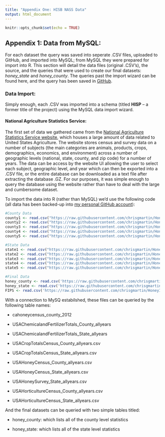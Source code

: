 ```yaml
---
title: "Appendix One: HISB NASS Data"
output: html_document
---
```


```r
knitr::opts_chunk$set(echo = TRUE)
```

## Appendix 1: Data from MySQL:

For each dataset the query was saved into seperate .CSV files, uploaded to GitHub, and imported into MySQL; from MySQL they were prepared for import into R. This section will detail the data files (original .CSV's), the source, and the queries that were used to create our final datasets: *honey_state* and *honey_county*. The queries past the import wizard can be found here, and the query has been saved in [GitHub](https://github.com/chrisgmartin/HoneyIShrunkTheBees/blob/master/HoneyIShrunkTheBees.sql).

### Data Import:

Simply enough, each .CSV was imported into a schema (titled **HISP** -- a former title of the project) using the MySQL data import wizard.

#### National Agriculture Statistics Service:

The first set of data we gathered came from the [National Agriculture Statistics Service website](https://quickstats.nass.usda.gov/), which houses a large amount of data related to United States Agriculture. The website stores census and survey data on a number of subjects (the main categories are animals, products, crops, demographics, economics, and environment) across a number of geographic levels (national, state, county, and zip code) for a number of years. The data can be access by the website UI allowing the user to select each subject, geographic level, and year which can then be exported into a .CSV file, or the entire database can be downloaded as a text file after extracting the database .GZ. For our purposes, it was simple enough to query the database using the website rather than have to deal with the large and cumbersome dataset. 

To import the data into R (rather than MySQL) we'd use the following code (all data has been backed-up into [my personal GitHub account](https://github.com/chrisgmartin/HoneyIShrunkTheBees/tree/master/Data)):

```r
#County Data
county1 <- read.csv("https://raw.githubusercontent.com/chrisgmartin/HoneyIShrunkTheBees/master/Data/CAHoneyCensus_County_2012.csv", header = TRUE) #Honey Census 2012 with no other years
county2 <- read.csv("https://raw.githubusercontent.com/chrisgmartin/HoneyIShrunkTheBees/master/Data/USAChemicalandFertilizerTotals_County_allyears.csv", header = TRUE)
county3 <- read.csv("https://raw.githubusercontent.com/chrisgmartin/HoneyIShrunkTheBees/master/Data/USACropTotalsCensus_County_allyears.csv", header = TRUE)
county4 <- read.csv("https://raw.githubusercontent.com/chrisgmartin/HoneyIShrunkTheBees/master/Data/USAHoneyCensus_County_allyears.csv", header = TRUE)
county5 <- read.csv("https://raw.githubusercontent.com/chrisgmartin/HoneyIShrunkTheBees/master/Data/USAHorticultureCensus_County_allyears.csv", header = TRUE)

#State Data
state1 <- read.csv("https://raw.githubusercontent.com/chrisgmartin/HoneyIShrunkTheBees/master/Data/USAHoneySurvey_State_allyears.csv", header = TRUE) #State Survey (no county survey)
state2 <- read.csv("https://raw.githubusercontent.com/chrisgmartin/HoneyIShrunkTheBees/master/Data/USAChemicalandFertilizerTotals_State_allyears.csv", header = TRUE)
state3 <- read.csv("https://raw.githubusercontent.com/chrisgmartin/HoneyIShrunkTheBees/master/Data/USACropTotalsCensus_State_allyears.csv", header = TRUE)
state4 <- read.csv("https://raw.githubusercontent.com/chrisgmartin/HoneyIShrunkTheBees/master/Data/USAHoneyCensus_State_allyears.csv", header = TRUE)
state5 <- read.csv("https://raw.githubusercontent.com/chrisgmartin/HoneyIShrunkTheBees/master/Data/USAHorticultureCensus_State_allyears.csv", header = TRUE)

#Final Data
honey_county <- read.csv('https://raw.githubusercontent.com/chrisgmartin/HoneyIShrunkTheBees/master/Data/honey_county.csv', header = TRUE)
honey_state <- read.csv('https://raw.githubusercontent.com/chrisgmartin/HoneyIShrunkTheBees/master/Data/honey_state.csv', header = TRUE)
FIPS <- read.csv('https://raw.githubusercontent.com/chrisgmartin/HoneyIShrunkTheBees/master/Data/FIPS.csv', header = TRUE)
```

With a connection to MySQ estabilshed, these files can be queried by the following table names:

- cahoneycensus_county_2012

- USAChemicalandFertilizerTotals_County_allyears

- USAChemicalandFertilizerTotals_State_allyears

- USACropTotalsCensus_County_allyears.csv

- USACropTotalsCensus_State_allyears.csv

- USAHoneyCensus_County_allyears.csv

- USAHoneyCensus_State_allyears.csv

- USAHoneySurvey_State_allyears.csv

- USAHorticultureCensus_County_allyears.csv

- USAHorticultureCensus_State_allyears.csv

And the final datasets can be queried with two simple tables titled:

- honey_county: which lists all of the county level statistics

- honey_state: which lists all of the state level statistics